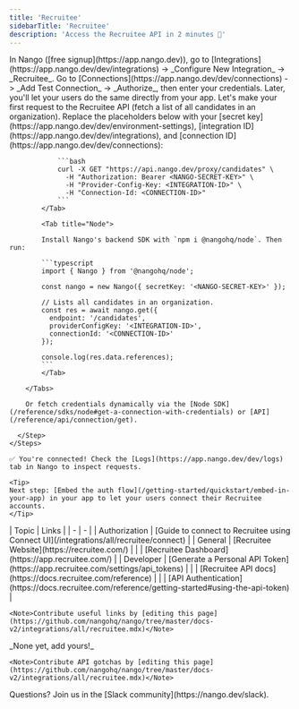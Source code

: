 ```yaml
---
title: 'Recruitee'
sidebarTitle: 'Recruitee'
description: 'Access the Recruitee API in 2 minutes 💨'
---
```


<Tabs>
  <Tab title="🚀 Quickstart">
    <Steps>
      <Step title="Create an integration">
        In Nango ([free signup](https://app.nango.dev)), go to [Integrations](https://app.nango.dev/dev/integrations) -> _Configure New Integration_ -> _Recruitee_.
      </Step>
      <Step title="Authorize Recruitee">
        Go to [Connections](https://app.nango.dev/dev/connections) -> _Add Test Connection_ -> _Authorize_, then enter your credentials. Later, you'll let your users do the same directly from your app.
      </Step>
      <Step title="Call the Recruitee API">
        Let's make your first request to the Recruitee API (fetch a list of all candidates in an organization). Replace the placeholders below with your [secret key](https://app.nango.dev/dev/environment-settings), [integration ID](https://app.nango.dev/dev/integrations), and [connection ID](https://app.nango.dev/dev/connections):
        <Tabs>
            <Tab title="cURL">

                ```bash
                curl -X GET "https://api.nango.dev/proxy/candidates" \
                  -H "Authorization: Bearer <NANGO-SECRET-KEY>" \
                  -H "Provider-Config-Key: <INTEGRATION-ID>" \
                  -H "Connection-Id: <CONNECTION-ID>"
                ```
            </Tab>

            <Tab title="Node">

            Install Nango's backend SDK with `npm i @nangohq/node`. Then run:

            ```typescript
            import { Nango } from '@nangohq/node';

            const nango = new Nango({ secretKey: '<NANGO-SECRET-KEY>' });

            // Lists all candidates in an organization.
            const res = await nango.get({
              endpoint: '/candidates',
              providerConfigKey: '<INTEGRATION-ID>',
              connectionId: '<CONNECTION-ID>'
            });

            console.log(res.data.references);
            ```
            </Tab>

        </Tabs>

        Or fetch credentials dynamically via the [Node SDK](/reference/sdks/node#get-a-connection-with-credentials) or [API](/reference/api/connection/get).

      </Step>
    </Steps>

    ✅ You're connected! Check the [Logs](https://app.nango.dev/dev/logs) tab in Nango to inspect requests.

    <Tip>
    Next step: [Embed the auth flow](/getting-started/quickstart/embed-in-your-app) in your app to let your users connect their Recruitee accounts.
    </Tip>
  </Tab>
  <Tab title="🔗 Useful links">
    | Topic | Links | 
    | - | - | 
    | Authorization | [Guide to connect to Recruitee using Connect UI](/integrations/all/recruitee/connect) |
    | General | [Recruitee Website](https://recruitee.com/) |
    | | [Recruitee Dashboard](https://app.recruitee.com/) |
    | Developer | [Generate a Personal API Token](https://app.recruitee.com/settings/api_tokens) |
    | | [Recruitee API docs](https://docs.recruitee.com/reference) |
    | | [API Authentication](https://docs.recruitee.com/reference/getting-started#using-the-api-token) |

    <Note>Contribute useful links by [editing this page](https://github.com/nangohq/nango/tree/master/docs-v2/integrations/all/recruitee.mdx)</Note>
  </Tab>
  <Tab title="🚨 API gotchas">
      _None yet, add yours!_

    <Note>Contribute API gotchas by [editing this page](https://github.com/nangohq/nango/tree/master/docs-v2/integrations/all/recruitee.mdx)</Note>
  </Tab>
</Tabs>

<Info>
    Questions? Join us in the [Slack community](https://nango.dev/slack).
</Info>